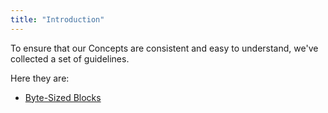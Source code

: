 ```yaml
---
title: "Introduction"
---
```


To ensure that our Concepts are consistent and easy to understand, we've collected a set of guidelines.

Here they are:

- [Byte-Sized Blocks](./byte-sized-blocks)
